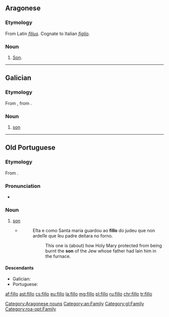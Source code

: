 ==Aragonese==

===Etymology===
From Latin ''[[filius]]''. Cognate to Italian ''[[figlio]]''.

===Noun===
{{head|an|nouns}}

# [[son|Son]].
[[Category:Aragonese nouns]]
[[Category:an:Family]]

----

==Galician==

===Etymology===
From {{etyl|roa-opt|gl}} {{term|fillo||son|lang=roa-opt}}, from {{etyl|la|gl}} {{term|fīlius||son|lang=la}}.

===Noun===
{{gl-noun|m}}

# [[son]]

[[Category:gl:Family]]

----

==Old Portuguese==

===Etymology===
From {{etyl|la|roa-opt}} {{term|fīlius||son|lang=la}}.

===Pronunciation===
* {{IPA|/ˈfi.ʎo/|lang=roa-opt}}

===Noun===
{{head|roa-opt|noun|g=m|plural|fillos|feminine|filla|feminine plural|fillas}}

# [[son]]
#* {{roa-opt-cite-cantigas|E|4|http://www.pbm.com/~lindahl/cantigas/facsimiles/E/058.html}}
#*: Eſta e como Santa maria guardou ao '''fillo''' do judeu que non ardeſſe que ſeu padre deitara no forno.
#*:: This one is (about) how Holy Mary protected from being burnt the '''son''' of the Jew whose father had lain him in the furnace.

====Descendants====
* Galician: {{l|gl|fillo}}
* Portuguese: {{l|pt|filho}}

[[Category:roa-opt:Family]]

[[af:fillo]]
[[ast:fillo]]
[[cs:fillo]]
[[eu:fillo]]
[[la:fillo]]
[[mg:fillo]]
[[pl:fillo]]
[[ru:fillo]]
[[chr:fillo]]
[[tr:fillo]]